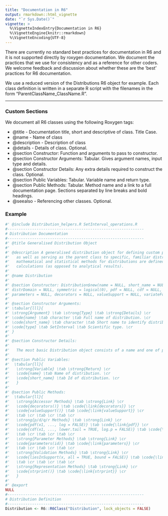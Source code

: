 ```yaml
---
title: "Documentation in R6"
output: rmarkdown::html_vignette
date: "`r Sys.Date()`"
vignette: >
  %\VignetteIndexEntry{Documentation in R6}
  %\VignetteEngine{knitr::rmarkdown}
  %\VignetteEncoding{UTF-8}
---
```


There are currently no standard best practices for documentation in R6 and it is not supported directly by roxygen documentation. We document the practices that we use for consistency and as a reference for other coders. We welcome feedback and discussion about whether these are the 'best' practices for R6 documentation.

We use a reduced version of the Distributions R6 object for example. Each class definition is written in a separate R script with the filenames in the form "ParentClassName_ClassName.R".

***

### Custom Sections

We document all R6 classes using the following Roxygen tags:

* @title - Documentation title, short and descriptive of class. Title Case.
* @name - Name of class
* @description - Description of class
* @details - Details of class. Optional.
* @section Constructor: Function and arguments to pass to constructor.
* @section Constructor Arguments: Tabular. Gives argument names, input type and details.
* @section Constructor Details: Any extra details required to construct the class. Optional.
* @section Public Variables: Tabular. Variable name and return type.
* @section Public Methods: Tabular. Method name and a link to a full documentation page. Sections separated by line breaks and bold headings.
* @seealso - Referencing other classes. Optional.

### Example

````R
#' @include Distribution_helpers.R SetInterval_operations.R
#-------------------------------------------------------------
# Distribution Documentation
#-------------------------------------------------------------
#' @title Generalised Distribution Object
#'
#' @description A generalised distribution object for defining custom probability distributions
#'   as well as serving as the parent class to specific, familiar distributions. Common
#'   mathematical and statistical methods for distributions are defined here with approximate numerical
#'   calculations (as opposed to analytical results).
#'
#' @name Distribution
#'
#' @section Constructor: Distribution$new(name = NULL, short_name = NULL, type = NULL, support = NULL,
#' distrDomain = NULL, symmetric = logical(0), pdf = NULL, cdf = NULL, quantile = NULL, rand = NULL,
#' parameters = NULL, decorators = NULL, valueSupport = NULL, variateForm = NULL, description=NULL)
#'
#' @section Constructor Arguments:
#' \tabular{lll}{
#' \strong{Argument} \tab \strong{Type} \tab \strong{Details} \cr
#' \code{name} \tab character \tab Full name of distribution. \cr
#' \code{short_name} \tab character \tab Short name to identify distribution. \cr
#' \code{type} \tab SetInterval \tab Scientific type. \cr
#' }
#'
#' @section Constructor Details:
#'
#'   The most basic Distribution object consists of a name and one of pdf/cdf.
#'
#' @section Public Variables:
#'  \tabular{ll}{
#'   \strong{Variable} \tab \strong{Return} \cr
#'   \code{name} \tab Name of distribution. \cr
#'   \code{short_name} \tab Id of distribution. \cr
#'   }
#'
#' @section Public Methods:
#'  \tabular{ll}{
#'   \strong{Accessor Methods} \tab \strong{Link} \cr
#'   \code{decorators()} \tab \code{\link{decorators}} \cr
#'   \code{valueSupport()} \tab \code{\link{valueSupport}} \cr
#'   \tab \cr \tab \cr \tab \cr
#'   \strong{p/d/q/r Methods} \tab \strong{Link} \cr
#'   \code{pdf(x1, ..., log = FALSE)} \tab \code{\link{pdf}} \cr
#'   \code{cdf(x1, ..., lower.tail = TRUE, log.p = FALSE)} \tab \code{\link{cdf}}\cr
#'   \tab \cr \tab \cr \tab \cr
#'   \strong{Parameter Methods} \tab \strong{Link} \cr
#'   \code{parameters(id)} \tab \code{\link{parameters}} \cr
#'   \tab \cr \tab \cr \tab \cr
#'   \strong{Validation Methods} \tab \strong{Link} \cr
#'   \code{liesInSupport(x, all = TRUE, bound = FALSE)} \tab \code{\link{liesInSupport}} \cr
#'   \tab \cr \tab \cr \tab \cr
#'   \strong{Representation Methods} \tab \strong{Link} \cr
#'   \code{strprint()} \tab \code{\link{strprint}} \cr
#'   }
#'
#' @export
NULL
#-------------------------------------------------------------
# Distribution Definition
#-------------------------------------------------------------
Distribution <- R6::R6Class("Distribution", lock_objects = FALSE)
````
